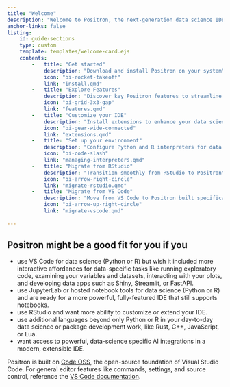 ```yaml
---
title: "Welcome"
description: "Welcome to Positron, the next-generation data science IDE built for Python and R. It combines the power of a full-featured IDE with interactive data science tools for Python and R."
anchor-links: false
listing:
    id: guide-sections
    type: custom
    template: templates/welcome-card.ejs
    contents:
        -   title: "Get started"
            description: "Download and install Positron on your system"
            icon: "bi-rocket-takeoff"
            link: "install.qmd"
        -   title: "Explore Features"
            description: "Discover key Positron features to streamline your workflow"
            icon: "bi-grid-3x3-gap"
            link: "features.qmd"
        -   title: "Customize your IDE"
            description: "Install extensions to enhance your data science workflow"
            icon: "bi-gear-wide-connected"
            link: "extensions.qmd"
        -   title: "Set up your environment"
            description: "Configure Python and R interpreters for data science"
            icon: "bi-code-slash"
            link: "managing-interpreters.qmd"
        -   title: "Migrate from RStudio"
            description: "Transition smoothly from RStudio to Positron"
            icon: "bi-arrow-right-circle"
            link: "migrate-rstudio.qmd"
        -   title: "Migrate from VS Code"
            description: "Move from VS Code to Positron built specifically for data science"
            icon: "bi-arrow-up-right-circle"
            link: "migrate-vscode.qmd"
        
---
```



## Positron might be a good fit for you if you {#use-cases}

-   use VS Code for data science (Python or R) but wish it included more interactive affordances for data-specific tasks like running exploratory code, examining your variables and datasets, interacting with your plots, and developing data apps such as Shiny, Streamlit, or FastAPI.
-   use JupyterLab or hosted notebook tools for data science (Python or R) and are ready for a more powerful, fully-featured IDE that still supports notebooks.
-   use RStudio and want more ability to customize or extend your IDE.
-   use additional languages beyond only Python or R in your day-to-day data science or package development work, like Rust, C++, JavaScript, or Lua.
-   want access to powerful, data-science specific AI integrations in a modern, extensible IDE.

::: {#guide-sections}
:::

::: {.callout-note}
Positron is built on [Code OSS](https://github.com/microsoft/vscode), the open-source foundation of Visual Studio Code. For general editor features like commands, settings, and source control, reference the [VS Code documentation](https://code.visualstudio.com/docs).
:::




